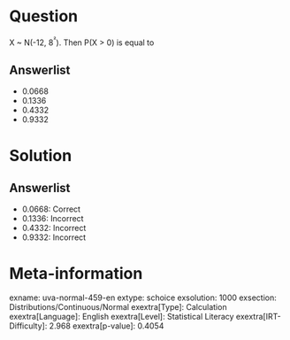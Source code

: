 Question
========

X \~ N(-12, 8^²^). Then P(X \> 0) is equal to

Answerlist
----------

* 0.0668
* 0.1336
* 0.4332
* 0.9332

Solution
========

Answerlist
----------

* 0.0668: Correct
* 0.1336: Incorrect
* 0.4332: Incorrect
* 0.9332: Incorrect

Meta-information
================
exname: uva-normal-459-en
extype: schoice
exsolution: 1000
exsection: Distributions/Continuous/Normal
exextra[Type]: Calculation
exextra[Language]: English
exextra[Level]: Statistical Literacy
exextra[IRT-Difficulty]: 2.968
exextra[p-value]: 0.4054
